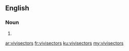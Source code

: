 ==English==

===Noun===
{{head|en|plural}}

# {{plural of|vivisector|lang=en|nocat=1}}

[[ar:vivisectors]]
[[fr:vivisectors]]
[[ku:vivisectors]]
[[my:vivisectors]]